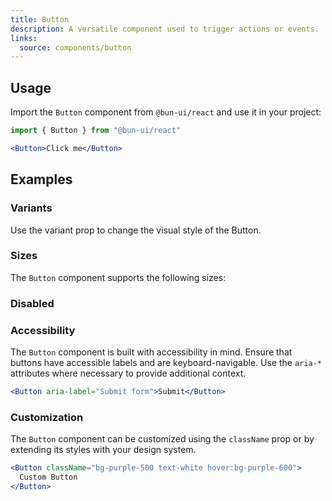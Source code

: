 ```yaml
---
title: Button
description: A versatile component used to trigger actions or events.
links:
  source: components/button
---
```


<ComponentPreview name="button-basic" />

## Usage

Import the `Button` component from `@bun-ui/react` and use it in your project:

```jsx
import { Button } from "@bun-ui/react"
```

```jsx
<Button>Click me</Button>
```

## Examples

### Variants

Use the variant prop to change the visual style of the Button.

<ComponentPreview name="button-variants" />

### Sizes

The `Button` component supports the following sizes:

<ComponentPreview name="button-sizes" />

### Disabled

<ComponentPreview name="button-disabled" />

### Accessibility

The `Button` component is built with accessibility in mind. Ensure that buttons
have accessible labels and are keyboard-navigable. Use the `aria-*` attributes
where necessary to provide additional context.

```jsx
<Button aria-label="Submit form">Submit</Button>
```

### Customization

The `Button` component can be customized using the `className` prop or by
extending its styles with your design system.

```jsx
<Button className="bg-purple-500 text-white hover:bg-purple-600">
  Custom Button
</Button>
```
